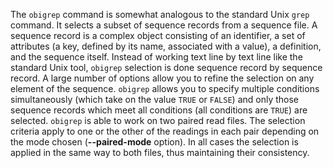 The `obigrep` command is somewhat analogous to the standard Unix `grep` command. It selects a subset of sequence records from a sequence file. A sequence record is a complex object consisting of an identifier, a set of attributes (a key, defined by its name, associated with a value), a definition, and the sequence itself. Instead of working text line by text line like the standard Unix tool, `obigrep` selection is done sequence record by sequence record. A large number of options allow you to refine the selection on any element of the sequence. `obigrep` allows you to specify multiple conditions simultaneously (which take on the value `TRUE` or `FALSE`) and only those sequence records which meet all conditions (all conditions are `TRUE`) are selected. `obigrep` is able to work on two paired read files. The selection criteria apply to one or the other of the readings in each pair depending on the mode chosen (**\--paired-mode** option). In all cases the selection is applied in the same way to both files, thus maintaining their consistency.
